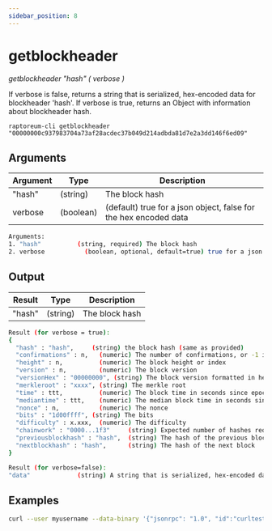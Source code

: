 ```yaml
---
sidebar_position: 8
---
```


# getblockheader

*getblockheader "hash" ( verbose )*

If verbose is false, returns a string that is serialized, hex-encoded data for blockheader 'hash'.
If verbose is true, returns an Object with information about blockheader hash.

`raptoreum-cli getblockheader "00000000c937983704a73af28acdec37b049d214adbda81d7e2a3dd146f6ed09"`

<!-- <ReactPlayer playing controls url={[
    {src: `${require('./assets/placeholder.webm').default}`, type: 'video/webm'}]} /> -->


## Arguments

| Argument | Type | Description |
|--|--|--|
| "hash" | (string) | The block hash |
| verbose | (boolean) | (default) true for a json object, false for the hex encoded data |

```bash
Arguments:
1. "hash"          (string, required) The block hash
2. verbose           (boolean, optional, default=true) true for a json object, false for the hex encoded data
```

## Output

| Result | Type | Description |
|--|--|--|
| "hash" | (string) | The block hash |

```bash
Result (for verbose = true):
{
  "hash" : "hash",     (string) the block hash (same as provided)
  "confirmations" : n,   (numeric) The number of confirmations, or -1 if the block is not on the main chain
  "height" : n,          (numeric) The block height or index
  "version" : n,         (numeric) The block version
  "versionHex" : "00000000", (string) The block version formatted in hexadecimal
  "merkleroot" : "xxxx", (string) The merkle root
  "time" : ttt,          (numeric) The block time in seconds since epoch (Jan 1 1970 GMT)
  "mediantime" : ttt,    (numeric) The median block time in seconds since epoch (Jan 1 1970 GMT)
  "nonce" : n,           (numeric) The nonce
  "bits" : "1d00ffff", (string) The bits
  "difficulty" : x.xxx,  (numeric) The difficulty
  "chainwork" : "0000...1f3"     (string) Expected number of hashes required to produce the current chain (in hex)
  "previousblockhash" : "hash",  (string) The hash of the previous block
  "nextblockhash" : "hash",      (string) The hash of the next block
}

Result (for verbose=false):
"data"             (string) A string that is serialized, hex-encoded data for block 'hash'.
```


## Examples

```bash
curl --user myusername --data-binary '{"jsonrpc": "1.0", "id":"curltest", "method": "getblockhashes", "params": [1231614698, 1231024505] }' -H 'content-type: text/plain;' http://127.0.0.1:9998/
```
